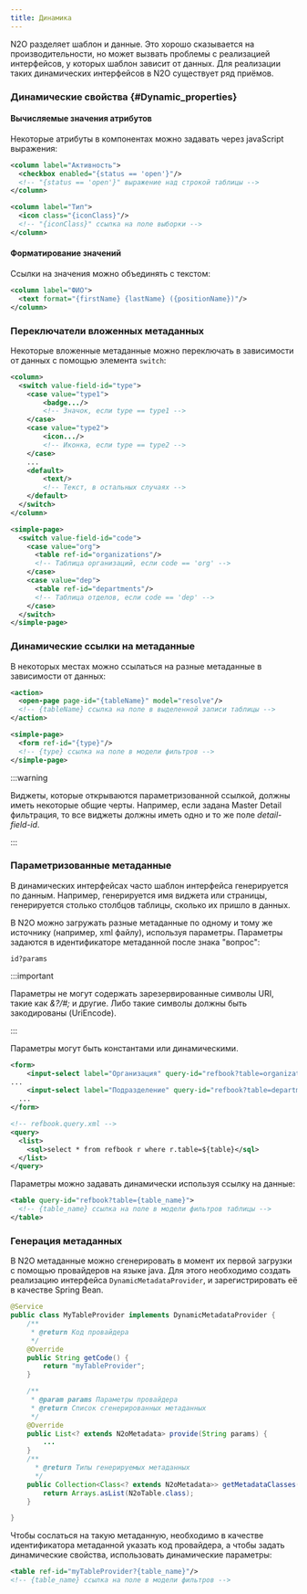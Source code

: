 ```yaml
---
title: Динамика
---
```


N2O разделяет шаблон и данные.
Это хорошо сказывается на производительности, но может вызвать проблемы с реализацией интерфейсов, у которых шаблон зависит от данных.
Для реализации таких динамических интерфейсов в N2O существует ряд приёмов.

### Динамические свойства {#Dynamic_properties}

#### Вычисляемые значения атрибутов

Некоторые атрибуты в компонентах можно задавать через javaScript выражения:

```xml title="Доступность чекбокса по условию"
<column label="Активность">
  <checkbox enabled="{status == 'open'}"/>
  <!-- "{status == 'open'}" выражение над строкой таблицы -->
</column>
```

```xml title="Иконка в таблице по данным строки"
<column label="Тип">
  <icon class="{iconClass}"/>
  <!-- "{iconClass}" ссылка на поле выборки -->
</column>
```

#### Форматирование значений

Ссылки на значения можно объединять с текстом:

```xml title="Форматирование значения столбца таблицы"
<column label="ФИО">
  <text format="{firstName} {lastName} ({positionName})"/>
</column>
```

### Переключатели вложенных метаданных

Некоторые вложенные метаданные можно переключать в зависимости от данных с помощью элемента `switch`:

```xml
<column>
  <switch value-field-id="type">
    <case value="type1">
        <badge.../>
        <!-- Значок, если type == type1 -->
    </case>
    <case value="type2">
        <icon.../>
        <!-- Иконка, если type == type2 -->
    </case>
    ...
    <default>
        <text/>
        <!-- Текст, в остальных случаях -->
    </default>
  </switch>
</column>
```

```xml title="Переключаемый виджет"
<simple-page>
  <switch value-field-id="code">
    <case value="org">
      <table ref-id="organizations"/>
      <!-- Таблица организаций, если code == 'org' -->
    </case>
    <case value="dep">
      <table ref-id="departments"/>
      <!-- Таблица отделов, если code == 'dep' -->
    </case>
  </switch>
</simple-page>
```

### Динамические ссылки на метаданные

В некоторых местах можно ссылаться на разные метаданные в зависимости от данных:

```xml title="Динамическая ссылка на страницу"
<action>
  <open-page page-id="{tableName}" model="resolve"/>
  <!-- {tableName} ссылка на поле в выделенной записи таблицы -->
</action>
```

```xml title="Динамическая ссылка на виджет"
<simple-page>
  <form ref-id="{type}"/>
  <!-- {type} ссылка на поле в модели фильтров -->
</simple-page>
```

:::warning

Виджеты, которые открываются параметризованной ссылкой, должны иметь некоторые общие черты.
Например, если задана Master Detail фильтрация, то все виджеты должны иметь одно и то же поле *detail-field-id*.

:::

### Параметризованные метаданные

В динамических интерфейсах часто шаблон интерфейса генерируется по данным.
Например, генерируется имя виджета или страницы, генерируется столько столбцов таблицы, сколько их пришло в данных.

В N2O можно загружать разные метаданные по одному и тому же источнику (например, xml файлу), используя параметры.
Параметры задаются в идентификаторе метаданной после знака "вопрос":

```
id?params
```

:::important

Параметры не могут содержать зарезервированные символы URI, такие как *&?/#;* и другие.
Либо такие символы должны быть закодированы (UriEncode).

:::

Параметры могут быть константами или динамическими.

```xml title="Пример параметризации с константными значениями"
<form>
    <input-select label="Организация" query-id="refbook?table=organization">
...
    <input-select label="Подразделение" query-id="refbook?table=department">
  ...
</form>
```

```xml
<!-- refbook.query.xml -->
<query>
  <list>
    <sql>select * from refbook r where r.table=${table}</sql>
  </list>
</query>
```

Параметры можно задавать динамически используя ссылку на данные:

```xml title="Динамически параметризованная выборка"
<table query-id="refbook?table={table_name}">
  <!-- {table_name} ссылка на поле в модели фильтров таблицы -->
</table>
```

### Генерация метаданных

В N2O метаданные можно сгенерировать в момент их первой загрузки с помощью провайдеров на языке java.
Для этого необходимо создать реализацию интерфейса `DynamicMetadataProvider`, и зарегистрировать её в качестве Spring Bean.

```java title="Реализация провайдера метаданных на Java"
@Service
public class MyTableProvider implements DynamicMetadataProvider {
    /**
     * @return Код провайдера
     */
    @Override
    public String getCode() {
        return "myTableProvider";
    }

    /**
     * @param params Параметры провайдера
     * @return Список сгенерированных метаданных
     */
    @Override
    public List<? extends N2oMetadata> provide(String params) {
        ...
    }
    /**
      * @return Типы генерируемых метаданных
      */
    public Collection<Class<? extends N2oMetadata>> getMetadataClasses() {
        return Arrays.asList(N2oTable.class);
    }

}
```

Чтобы сослаться на такую метаданную,
необходимо в качестве идентификатора метаданной указать код провайдера,
а чтобы задать динамические свойства, использовать динамические параметры:

```xml title="Ссылка на провайдер таблицы с динамическим параметром"
<table ref-id="myTableProvider?{table_name}"/>
<!-- {table_name} ссылка на поле в модели фильтров -->
```
